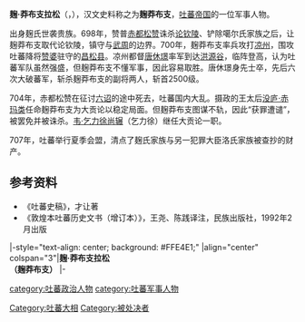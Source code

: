 '''麹·莽布支拉松'''（{{Bo|z=ཁུ་མང་པོ་རྗེ་ལྟ་ཟུང་།}}，{{bd|？||705年||}}），汉文史料称之为'''麹莽布支'''，[[吐蕃帝国|吐蕃帝国]]的一位军事人物。

出身麹氏世袭贵族。698年，赞普[[赤都松赞|赤都松赞]]诛杀[[论钦陵|论钦陵]]、铲除噶尔氏家族之后，让麹莽布支取代论钦陵，镇守与[[武周|武周]]的边界。700年，麹莽布支率兵攻打[[凉州|凉州]]，围攻吐蕃降将[[赞婆|赞婆]]驻守的[[昌松县|昌松县]]。凉州都督[[唐休璟|唐休璟]]率军到达[[洪源谷|洪源谷]]，临阵登高，认为吐蕃军队虽然强盛，但麹莽布支不懂军事，因此容易取胜。唐休璟身先士卒，先后六次大破蕃军，斩杀麹莽布支的副将两人，斩首2500级。

704年，赤都松赞在征讨[[六诏|六诏]]的途中死去，吐蕃国内大乱。摄政的王太后[[没庐·赤玛类|没庐·赤玛类]]任命麹莽布支为大贡论以稳定局面。但麹莽布支图谋不轨，因此“获罪遭谴”，被罢免并被诛杀。[[乞力徐|韦·乞力徐尚辗]]（乞力徐）继任大贡论一职。

707年，吐蕃举行夏季会盟，清点了麹氏家族与另一犯罪大臣洛氏家族被查抄的财产。

==参考资料==
*《吐蕃史稿》，才让著
*《敦煌本吐蕃历史文书（增订本）》，王尧、陈践译注，民族出版社，1992年2月出版

{{start box}}
|-style="text-align: center; background: #FFE4E1;"
|align="center" colspan="3"|'''麹·莽布支拉松<br />（麹莽布支）'''
|-
{{s-vacant||last=[[论钦陵|噶尔·钦陵赞卓]]<br />（论钦陵）}}
{{s-title|[[吐蕃|吐蕃]][[吐蕃大相列表|大贡论]]|705年}}
{{s-after|[[乞力徐|韦·乞力徐尚辗]]<br />（乞力徐）}}
{{end box}}

{{吐蕃大相}}
[[category:吐蕃政治人物|category:吐蕃政治人物]]
[[category:吐蕃军事人物|category:吐蕃军事人物]]
[[Category:吐蕃大相|Category:吐蕃大相]]
[[Category:被处决者|Category:被处决者]]
